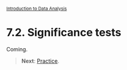 <style>@import url(style.css);</style>
<small>[Introduction to Data Analysis](index.html)</small>

# 7.2. Significance tests

Coming.

> __Next__: [Practice](073_practice.html).
